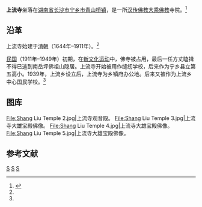 {{Infobox religious building
| 名字          = 上流寺
| 图片          = Shang Liu Temple 1.jpg
| 图片说明      = 上流寺的山门。
| 地图          = China Hunan
| 地图说明      = 上流寺在湖南省的位置。
| 坐标          = {{coord|27.940729|N|112.047909|E|type:landmark_region:China|format=dms|display=title,inline}}
| 宗教          = [[佛教|佛教]]
| 位置          = [[湖南省|湖南省]][[宁乡市|宁乡市]][[青山桥镇_(宁乡市)|青山桥镇]]
| 神            = [[释迦摩尼|释迦摩尼]]、[[觀世音菩薩|观世音菩萨]]、[[玉皇大帝|玉皇大帝]]、清庵祖师等
| 派别          = [[禅宗|禅宗]]
| 节日          = 
| 开光年份      = 
| 状态          = 
| 领导          = 
| 官方网站      = 
| 建筑师        = 
| 建筑类型      = 
| 建筑风格      = [[中國建築|中国建筑]]
| 建筑材料      = 砖头和水泥
| 建立者        = 
| 资助者        = 
| 总承包商      = 
| 建立日期      = [[清朝|清朝]]（1644年–1911年）
| 奠基          = 
| 竣工          = 20世纪（重建）
| 建设成本      = 
| 毁坏          = 
| 官方名称1     = 
| 类型1         = 
| 标准1         =
| 指定日期1     = 
| 父列表1       = 
| 参考编号1     = 
| 官方名称2     = 
| 类型2         = 
| 标准2         =
| 指定日期2     = 
| 父列表2       = 
| 参考编号2     = 
}}
'''上流寺'''坐落在[[湖南省|湖南省]][[长沙市|长沙市]][[宁乡市|宁乡市]][[青山桥镇_(宁乡市)|青山桥镇]]，是一所[[汉传佛教|汉传佛教]][[大乘佛教|大乘佛教]]寺院。<ref name="book">{{cite book|author1=黄海潮|author2=姜宏照|title=《宁乡史地》|year=2002|publisher=南方出版社|location=海南省|pages=|isbn=7-80660-538-X}}</ref>

== 沿革 ==
上流寺始建于[[清朝|清朝]]（1644年–1911年）。<ref name="book"/>

[[中華民國|民国]]（1911年–1949年）初期，在[[新文化运动|新文化运动]]中，佛寺被占用，最后一任方丈瞌揖不得已逃到南岳坪佛祖山隐居。上流寺开始被用作缝纫学校，后来作为宁乡县立第五高小。1939年，上流乡设立后，上流寺为乡镇府办公地。后来又被作为上流乡中心国民学校。<ref name="book"/>

== 图库 ==
<gallery>
File:Shang Liu Temple 2.jpg|上流寺观音殿。
File:Shang Liu Temple 3.jpg|上流寺大雄宝殿佛像。
File:Shang Liu Temple 4.jpg|上流寺大雄宝殿佛像。
File:Shang Liu Temple 5.jpg|上流寺大雄宝殿佛像。
</gallery>

==参考文献==
{{reflist}}
{{Commons category| Shang Liu Temple|宁乡县上流寺}}

{{宁乡县历史文化}}
{{DEFAULTSORT:Shang上流寺}}
[[Category:宁乡市|S]]
[[Category:长沙旅游景点|S]]
[[Category:长沙佛寺|S]]